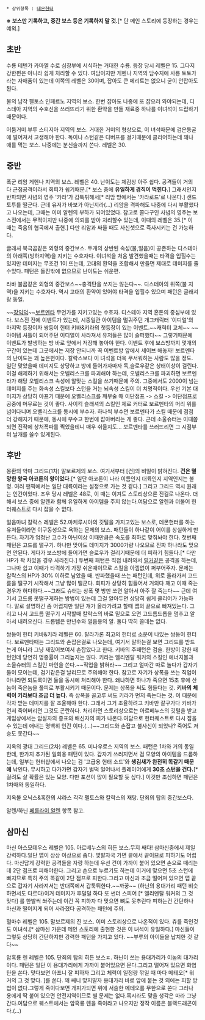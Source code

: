  * 상위항목 : [[데몬헌터]]

'''※ 보스만 기록하고, 중간 보스 등은 기록하지 말 것.'''[* 단 메인 스토리에 등장하는 경우는 예외.]

== 초반 ==
수룡 테텐가
카마엘 수로 심장부에 서식하는 거대한 수룡. 등장 당시 레벨은 15. 그다지 강한편은 아니라
쉽게 처리할 수 있다. 여담이지만 게헨나 지역의 담수지에 사룡 토토가라는 자매품이 있는데
이쪽의 레벨은 30이며, 잡아도 큰 메리트는 없으니 굳이 안잡아도 된다.

불의 남작 펠토스
인페르노 지역의 보스. 한번 잡아도 나중에 또 잡으러 와야되는데, 디스테아 지역의 수호신을
쓰러뜨리기 위한 환약을 만들 재료중 하나를 이녀석이 드랍하기 때문이다.

어둠거미 부루
스티지아 지역의 보스. 거대한 거미의 형상으로, 이 녀석때문에 검은동굴에 떨어져서 고생해야 한다. 독이나 스턴같은 디버프를 걸기때문에 클리어하는데 꽤나 애를 먹는 보스. 나중에는 분신술까지 쓴다. 레벨은 30.

== 중반 ==

폭군 리암
게헨나 지역의 보스. 레벨은 40. 난이도는 체감상 아주 쉽다. 공격들이 거의 다 근접공격이라서 회피가 쉽기때문.[* 보스 중에 '''유일하게 경직이 먹힌다.''']
그래서인지 반파되면 사념의 영주 '카라'가 갑툭튀해서[* 리암 방에서는 '카라로드'로 나온다.] 샌드토투를 떨군다. 근데 유저가 바보가 아닌지라(...)
리암을 격파해도 나중에 다시 부활했다고 나오는데, 그때는 이미 알렌의 부하가 되어있었다.
참고로 쫄다구인 사념의 영주는 보스전에서는 무적이지만 나중에 의뢰를 받아 처리할수 있는데, 이때의 레벨은 35.[* 이 때는 죽음의 협곡에서 출현.] 다만 리암과 싸울 때도 사신셋으로 즉사시키는 건 가능하다.

글래셔
북극곰같은 외형의 중간보스. 두개의 상반된 속성(불,얼음)이 공존하는 디스테아의 아래쪽(빙하지역)을 지키는
수호자다. 이녀석을 처음 발견했을때는 타격을 입힐수는 있지만 데미지는 무조건 1이 뜨는데, 고대의 환약을
조합해서 만들면 제대로 데미지를 줄수있다. 패턴은 돌진밖에 없으므로 난이도는 쉬운편.

라바
불곰같은 외형의 중간보스~~충격탄을 쏘지는 않는다~~. 디스테아의 위쪽(불 지역)을 지키는 수호자다. 역시 고대의 환약이 있어야 타격을
입힐수 있으며 패턴은 글래셔랑 동일.

~~[[장익덕]]~~[[보르멘타]]
무언가를 지키고있는 수호자. 디스테아 지역 혼돈의 중심부에 있다. 보스전 전에 이벤트가 있는데, 시종일관
아이템을 떨궈주던 개그캐릭터 '이디얼'의 마지막 등장이자 쌍둥이 헌터 키바&키라의 첫등장이 있는 이벤트.~~캐릭터 교체~~ ~~아이템 셔틀이 되어주던 이디얼이 사라져서 유저들은 많이 슬퍼했다~~
그렇기때문에 이벤트가 발생하는 방 바로 앞에서 저장해 놓아야 한다. 이벤트 후에 보스방까지 몇개의 구간이 있는데 그곳에서는 저장 안되니까 꼭 이벤트방 앞에서 세이브 해놓자! 보르멘타의 난이도는 꽤 높은편이다. 칼락스보다 이 녀석을 더욱 무서워하는 사람도 많을 정도.
일단 맞았을때 데미지도 상당하고 방에 들어가자마자 독,슬로우같은 상태이상이 걸린다. 이걸 해제하기 위해서는 오벨리스크를 파괴해야 하는데, 오벨리스크를 파괴하면 보르멘타가 해당 오벨리스크 속성에 알맞는 스킬을 쓰기때문에 주의. 그중에서도 2000이 넘는 데미지를 주는 화속성 스킬보다 스턴을 거는 뇌속성 스킬이 더 치명적이다.
우선 기본 대미지가 상당히 아프기 때문에 오벨리스크를 깨부술 때 이단점프 -> 스킬 -> 이단점프로 공중에 머무르는 것이 좋다. 사이킥 슬래셔의 스킬인 제로 커터로 보르멘타의 머리 위를 넘어다니며 오벨리스크를 동시에 부수자. 하나씩 부수면 보르멘타가 스킬 때문에 점점 더 강해지기 때문에, 동시에 부수고 한번에 잡아버리는 게 좋다.
근데 소울슈터는 이때쯤되면 진작에 상처폭파를 찍었을테니 매우 쉬울지도...
보르멘타를 쓰러뜨리면 그 시점부터 날개를 쓸수 있게된다.

== 후반 ==

몽환의 악마 그리드(1차)
말보르제의 보스. 여기서부터 [건]의 비밀이 밝혀진다. '''건은 멸망한 왕국 아코론의 왕이었다.'''[* 일단 아코론이 나라 이름인지 대륙인지 지역인지는 불명. 여러 팬픽에서는 일단 대륙이라는 설정으로 가는 것 같다.]
그리고 그리드 역시 원래는 인간이었다. 조우 당시 레벨은 48로, 이 때는 이겨도 스토리상으론 진걸로 나온다. 더해서 보스 중에 알렌과 함께 유일하게 아이템을 주지 않는다.여담으로 알렌과 더불어 헌터퀘스트로 다시 잡을 수 없다.

얼음마녀 칼락스
레벨은 52.마케루시아의 깃털을 가지고있는 보스로, 데몬헌터를 하는 유저들이라면 이구동성으로 욕하는 문제의 보스. 패턴들이 하나같이 어이를 상실하게 만든다. 자기가 엄청난 고수가 아닌이상 이때만큼은 속도를 최하로 맞춰놔야 한다.
첫번째 패턴은 고드름 떨구기. 하나만 맞아도 데미지가 3000가량 나오므로 진짜 하나라도 맞으면 안된다. 게다가 보스방에 들어가면 슬로우가 걸리기때문에 더 피하기 힘들다.[* 다만 HP가 꽉 차있을 경우 사라진다.] 두번째 패턴은 직접 내려와서 [[럴커]]같은 공격을 하는데, 그나마 쉽고  이때가 타격하기 가장 쉬운때이므로 스킬을 아낌없이 퍼부어주자.
문제는 칼락스의 HP가 30% 이하로 남았을 때. 반파했을때 쓰는 패턴인데, 위로 올라가서 고드름을 떨구기 시작해서 그냥 많이 떨군다. 회피가 상당히 힘들어서 거의다 깨고 이때 죽는경우가 허다하다.~~그래도 슈터는 상폭 몇 방만 쏘면 알아서 아주 잘 죽는다~~ 근데 여기서 고드름 못떨구게하는 방법이 있는데 그걸 알아두면 상당히 쉽게 클리어가 가능하다. 말로 설명하긴 좀 어렵지만 일단 걔가 올라가려고 할때 맵의 끝으로 빠져있는다. 그리고 나서 고드름 떨구기 시작할때 칼락스의 바로 밑으로 오면 고드름드롭을 멈추고 알아서 내려오신다. 드롭템은 만년수와 얼음용의 알. 둘다 딱히 쓸데는 없다.

쌍둥이 헌터 키바&키라
레벨은 60. 탈라가론 최고의 헌터로 소문이 나있는 쌍둥이 헌터다. 보르멘타때는 그리드와 손잡은걸로 나오는데, 여기서 말하는걸 보면 그리드를 받드는게 아니라 그냥 재밌어보여서 손잡았다고 한다. 키바의 주패턴은 검술. 한방이 강한 패턴인데 당연히 명중률이 그리높지는 않다. 키라는 엘리멘탈 워커의 스킬인 에너지볼과 소울슈터의 스킬인 마인을 쓴다.~~직업을 밝혀라~~
그리고 얼마간 따로 놀다가 갑자기 둘이 모이는데, 검기같은걸 날리므로 주의해야 한다. 참고로 자기가 상폭을 쓰는 직업이 아니라면 되도록이면 둘을 동시에 처리해야 한다. 왜냐하면 하나가 죽으면 15초 후에 산놈이 죽은놈을 풀피로 부활시키기 때문이다.
문제는 상폭을 써도 힘들다는 것. '''키바의 체력이 키라보다 조금 더 높다.''' 즉 상폭을 골고루 써도 키라가 먼저 죽는다는 것. 이 때문에 각자 받는 데미지를 잘 조율해야 한다. 그래서 그거 조율하려고 키바만 갈구가다 키바가 먼저 죽어버리면 그것도 곤란하다.
처리하면 스토리상으로는 아르베누스의 깃털을 받고 게임상에서는 암살자의 증표와 배신자의 피가 나온다.여담으로 헌터퀘스트로 다시 잡을 수 있는데 애내는 명백히 인간 이다.(...)~~그리드와 손잡고 불사신이 되었나? 죽어도 저승도 못간다~~

지옥의 광대 그리드(2차)
레벨은 65. 미나우로스 지역의 보스. 패턴은 1차와 거의 동일한데, 한가지 추가된 일회용 패턴이 있다.
갑자기 쓰러지면서 검 모양의 아이템을 드롭하는데, 일부는 헌터샵에서 나오는 검 '고급용 헌터 소드'와 '''생김새가 완전히 똑같기 때문에''' 낚인다. 무시하고 다가가면 갑자기 벌떡 일어나서 플레이어에게 '''30초 스턴을 건다.'''[* 걸려도 살 확률은 있는 모양. 다만 포션이 많이 필요할 듯 싶다.] 이것만 조심하면 패턴은 1차때와 동일하다.

지옥불 오닉스&혹한의 샤라스
각각 펠토스와 칼락스의 재탕. 단죄의 탑의 중간보스다.

알렌/하닌
[[페를라이 알렌]] 항목 참고.

== 삼마신 ==

마신 아스모데우스
레벨은 105. 아르베누스의 히든 보스.무지 쌔다! 삼마신중에서 제일 강력하다.일단 맵이 상상 이상으로 좁다. 몇발자국 가면 끝에서 끝이므로 피하기도 어렵다. 마신답게 강력한 공격들을 자랑 하는데 우선 건이 가까이 붙어 있으면 손으로 때리는데 2단 점프로 피해야한다. 그리고 손으로 누르기도 하는데 이거에 맞으면 5초 스턴에 빠지므로 특히 주의 똑같이 2단 점프로 피한다.그리고 마신과 조금 떨어져 있으면 맵 끝으로 갑자기 사라져서는 반대쪽에서 갑툭튀한다.~~까꿍~~ (하닌의 용대가리 패턴 비슷하면서도 다르다)이거 데미지가 후덜덜 하다 또 썬더 스피어 [* 엘리멘탈 워커의 그 것 맞다] 를 한발씩 쏴주는데 이건 꼭 피하자 다 맞으면 뼈도 못추린다 피하는건 간단하나 마신과 떨어지게 되어 사라졌다 공격하는 패턴에 주의.


혈마수
레벨은 105. 말보르제의 진 보스. 이미 스토리상으로 나온적이 있다. 츄를 죽인것도 이녀석.[* 삼마신 가운데 메인 스토리에 출현한 것은 이 녀석이 유일하다.]
마신들이 그렇듯 상당히 간단하지만 강력한 패턴을 가지고 있다.
~~부루의 아이들을 납치한 것 같다~~

암흑룡 렌
레벨은 105. 단죄의 탑의 히든 보스ㅍ. 하닌이 쓰는 용대가리가 이놈의 대가리이다. 패턴은 일단 이 용대가리에게 가까이 붙어있으면 문다.그리고 떨어져 있으면 화염탄을 쏜다. 맞다보면 아프니 잘 피하자 그리고 체력이 일정량 깎일 때 마다 메테오[* 워커의 그 것 맞다. ]를 쏜다. 꽤 쌔니 맞지말자 용대가리 바로 앞에 붙는 것 외에는 피할 방법이 없다.그렇게 죽이다보면 개피가되면 위에 서술한 메테오를 무한으로 쏜다 그러나 용에게 딱 붙어 있으면 안전지역이므로 별 문제는 없다.혹시라도 맞을 생각은 마라 그냥 간다.여담으로 퀘스트에서는 암흑룡 렌을 죽이라고 나오지만 정작 이름은 블랙드래곤이다.(...)

